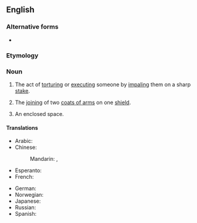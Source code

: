 ==English==
{{wikipedia}}

===Alternative forms===
* {{l|en|empalement}} {{qualifier|obsolete}}

===Etymology===
{{suffix|en|impale|ment}}

===Noun===
{{en-noun|~}}

# The act of [[torturing]] or [[executing]] someone by [[impaling]] them on a sharp [[stake]].
# {{lb|en|heraldry}} The [[joining]] of two [[coat of arms|coats of arms]] on one [[shield]].
# An enclosed space. <!--Chambers 1908-->

====Translations====
{{trans-top|act of torturing}}
* Arabic: {{t|ar|خَوزَقَة}}
* Chinese:
*: Mandarin: {{t+|cmn|穿刺|tr=chuāncì|sc=Hani}}, {{t+|cmn|刺穿|tr=cìchuān|sc=Hani}}
* Esperanto: {{t|eo|palisumo}}
* French: {{t+|fr|empalement|m}}
{{trans-mid}}
* German: {{t|de|Pfählung|f}}
* Norwegian: {{t|nb|spidding|f}}
* Japanese: {{t|ja|串刺し|tr=くしざし, kushizashi}}
* Russian: {{t|ru|посаже́ние на́ кол|n}}
* Spanish: {{t+|es|empalamiento|m}}
{{trans-bottom}}